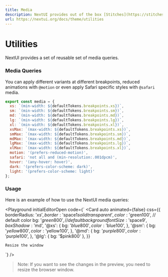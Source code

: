 ```yaml
---
title: Media
description: NextUI provides out of the box [Stitches](https://stitches.dev/docs/utils) utilities.
url: https://nextui.org/docs/theme/utilities
---
```


# Utilities

NextUI provides a set of reusable set of media queries.

<CarbonAd />

### Media Queries

You can apply different variants at different breakpoints, reduced animations with `@motion` or even apply Safari specific styles with `@safari` media.

```js
export const media = {
  xs: `(min-width: ${defaultTokens.breakpoints.xs})`,
  sm: `(min-width: ${defaultTokens.breakpoints.sm})`,
  md: `(min-width: ${defaultTokens.breakpoints.md})`,
  lg: `(min-width: ${defaultTokens.breakpoints.lg})`,
  xl: `(min-width: ${defaultTokens.breakpoints.xl})`,
  xsMax: `(max-width: ${defaultTokens.breakpoints.xs})`,
  smMax: `(max-width: ${defaultTokens.breakpoints.sm})`,
  mdMax: `(max-width: ${defaultTokens.breakpoints.md})`,
  lgMax: `(max-width: ${defaultTokens.breakpoints.lg})`,
  xlMax: `(max-width: ${defaultTokens.breakpoints.xl})`,
  motion: '(prefers-reduced-motion)',
  safari: 'not all and (min-resolution:.001dpcm)',
  hover: '(any-hover: hover)',
  dark: '(prefers-color-scheme: dark)',
  light: '(prefers-color-scheme: light)'
};
```

### Usage

Here is an example of how to use the NextUI media queries:

<Playground
  initialEditorOpen
  code={`
<Card 
  auto 
  animated={false}
  css={{ 
    borderRadius: '$xs', 
    border: '$space$1 solid transparent',
    color: '$green100', // default color
    bg: '$green800', // default background
    fontSize: '$space$9', 
    boxShadow: '$md',
    '@xs': {
      bg: '$blue800',
      color: '$blue100',
    },
    '@sm': {
      bg: '$yellow800',
      color: '$yellow100',
    },
    '@md': {
      bg: '$purple800',
      color: '$purple100',
    },
    '@lg': {
      bg: '$pink800'
    },
  }}
  >
    Resize the window
</Card>
`}
/>

> Note: If you want to see the changes in the preview, you need to resize the browser window.
